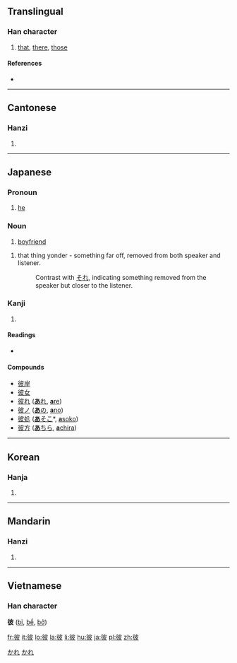 ==Translingual==

===Han character===
{{Han char|rn=60|rad=彳|as=05|sn=8|four=2424<sub>7</sub>|canj=竹人木竹水 (HODHE)}}

# [[that]], [[there]], [[those]]

====References====
* {{Han ref|kx=0365.250|dkj=10066|dj=0685.180|hdz=20817.100|uh=5F7C|ud=24444|bh=A9BC|bd=43452}}

----

==Cantonese==

===Hanzi===
{{yue-hanzi|jyut=|y=bei2}}

# {{defn|Cantonese}}

----

==Japanese==

===Pronoun===
{{ja-pos|k|proper|hira=かれ|rom=kare}}

# [[he]]

===Noun===
{{ja-noun|k|hira=かれ|rom=kare}}

# [[boyfriend]]
{{ja-noun|k|hira=あれ|rom=are}}
# that thing yonder - something far off, removed from both speaker and listener.
#: Contrast with [[それ]], indicating something removed from the speaker but closer to the listener.
<!--override the link-->

===Kanji===
{{ja-kanji|grade=c|rs=彳05}}

# {{defn|Japanese}}

====Readings====
* {{ja-readings|on=[[ひ]] (hi)|kun=[[かれ]] (kare), [[かの]] (kano), [[あれ]] (are)}}

====Compounds====
* [[彼岸]]
* [[彼女]]
* [[彼れ]] ([[あれ#Japanese|'''あ'''れ]], [[are#Japanese|'''a'''re]])
* [[彼ノ]] ([[あの#Japanese|'''あ'''の]], [[ano#Japanese|'''a'''no]])
* [[彼処]] ([[あそこ#Japanese|'''あ'''そこ]]*, [[asoko#Japanese|'''a'''soko]])
* [[彼方]] ([[あちら#Japanese|'''あ'''ちら]], [[achira#Japanese|'''a'''chira]])

[[Category:1000 Japanese basic words|かれ]]
[[Category:Japanese nouns|かれ]]

----

==Korean==

===Hanja===
{{ko-hanja|hangeul=피|eumhun=저, 그, 저쪽|rv=pi|mr=p'i|y=phi}}

# {{defn|Korean}}

----

==Mandarin==

===Hanzi===
{{cmn-hanzi|pin=[[bǐ]] ([[bi3]])|wg=pi<sup>3</sup>}}

# {{defn|Mandarin}}

----

==Vietnamese==
===Han character===
'''彼''' ([[bỉ]], [[bể]], [[bở]])

[[fr:彼]]
[[it:彼]]
[[lo:彼]]
[[la:彼]]
[[li:彼]]
[[hu:彼]]
[[ja:彼]]
[[pl:彼]]
[[zh:彼]]